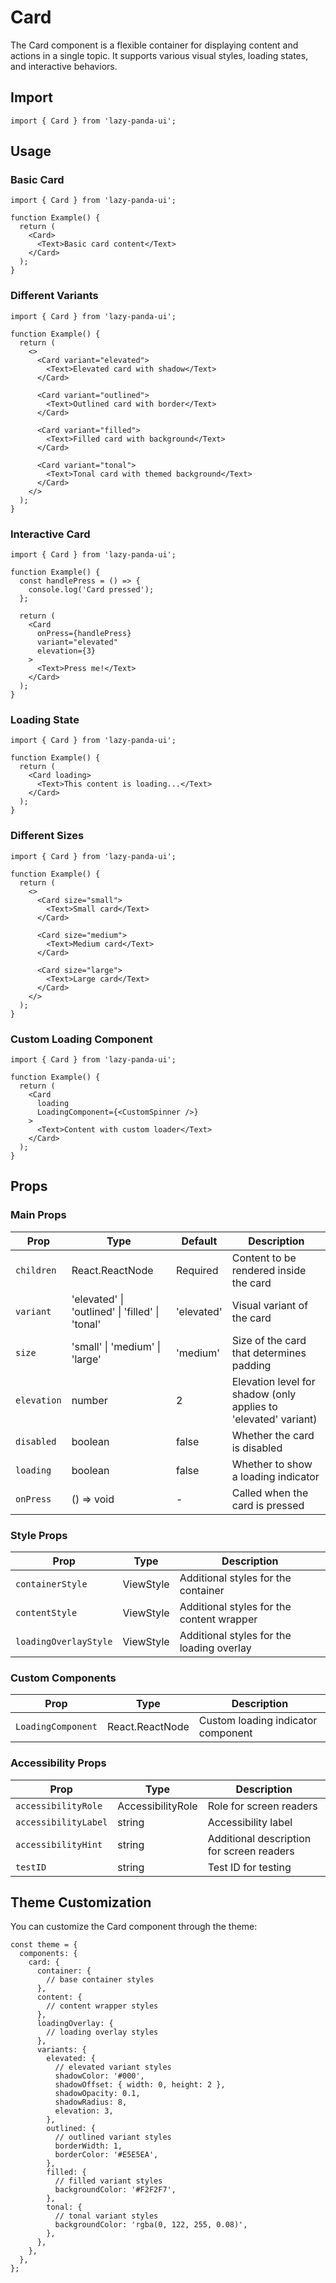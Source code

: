 # Card

The Card component is a flexible container for displaying content and actions in a single topic. It supports various visual styles, loading states, and interactive behaviors.

## Import

```tsx
import { Card } from 'lazy-panda-ui';
```

## Usage

### Basic Card

```tsx
import { Card } from 'lazy-panda-ui';

function Example() {
  return (
    <Card>
      <Text>Basic card content</Text>
    </Card>
  );
}
```

### Different Variants

```tsx
import { Card } from 'lazy-panda-ui';

function Example() {
  return (
    <>
      <Card variant="elevated">
        <Text>Elevated card with shadow</Text>
      </Card>

      <Card variant="outlined">
        <Text>Outlined card with border</Text>
      </Card>

      <Card variant="filled">
        <Text>Filled card with background</Text>
      </Card>

      <Card variant="tonal">
        <Text>Tonal card with themed background</Text>
      </Card>
    </>
  );
}
```

### Interactive Card

```tsx
import { Card } from 'lazy-panda-ui';

function Example() {
  const handlePress = () => {
    console.log('Card pressed');
  };

  return (
    <Card
      onPress={handlePress}
      variant="elevated"
      elevation={3}
    >
      <Text>Press me!</Text>
    </Card>
  );
}
```

### Loading State

```tsx
import { Card } from 'lazy-panda-ui';

function Example() {
  return (
    <Card loading>
      <Text>This content is loading...</Text>
    </Card>
  );
}
```

### Different Sizes

```tsx
import { Card } from 'lazy-panda-ui';

function Example() {
  return (
    <>
      <Card size="small">
        <Text>Small card</Text>
      </Card>

      <Card size="medium">
        <Text>Medium card</Text>
      </Card>

      <Card size="large">
        <Text>Large card</Text>
      </Card>
    </>
  );
}
```

### Custom Loading Component

```tsx
import { Card } from 'lazy-panda-ui';

function Example() {
  return (
    <Card
      loading
      LoadingComponent={<CustomSpinner />}
    >
      <Text>Content with custom loader</Text>
    </Card>
  );
}
```

## Props

### Main Props

| Prop | Type | Default | Description |
|------|------|---------|-------------|
| `children` | React.ReactNode | Required | Content to be rendered inside the card |
| `variant` | 'elevated' \| 'outlined' \| 'filled' \| 'tonal' | 'elevated' | Visual variant of the card |
| `size` | 'small' \| 'medium' \| 'large' | 'medium' | Size of the card that determines padding |
| `elevation` | number | 2 | Elevation level for shadow (only applies to 'elevated' variant) |
| `disabled` | boolean | false | Whether the card is disabled |
| `loading` | boolean | false | Whether to show a loading indicator |
| `onPress` | () => void | - | Called when the card is pressed |

### Style Props

| Prop | Type | Description |
|------|------|-------------|
| `containerStyle` | ViewStyle | Additional styles for the container |
| `contentStyle` | ViewStyle | Additional styles for the content wrapper |
| `loadingOverlayStyle` | ViewStyle | Additional styles for the loading overlay |

### Custom Components

| Prop | Type | Description |
|------|------|-------------|
| `LoadingComponent` | React.ReactNode | Custom loading indicator component |

### Accessibility Props

| Prop | Type | Description |
|------|------|-------------|
| `accessibilityRole` | AccessibilityRole | Role for screen readers |
| `accessibilityLabel` | string | Accessibility label |
| `accessibilityHint` | string | Additional description for screen readers |
| `testID` | string | Test ID for testing |

## Theme Customization

You can customize the Card component through the theme:

```tsx
const theme = {
  components: {
    card: {
      container: {
        // base container styles
      },
      content: {
        // content wrapper styles
      },
      loadingOverlay: {
        // loading overlay styles
      },
      variants: {
        elevated: {
          // elevated variant styles
          shadowColor: '#000',
          shadowOffset: { width: 0, height: 2 },
          shadowOpacity: 0.1,
          shadowRadius: 8,
          elevation: 3,
        },
        outlined: {
          // outlined variant styles
          borderWidth: 1,
          borderColor: '#E5E5EA',
        },
        filled: {
          // filled variant styles
          backgroundColor: '#F2F2F7',
        },
        tonal: {
          // tonal variant styles
          backgroundColor: 'rgba(0, 122, 255, 0.08)',
        },
      },
    },
  },
};
```
